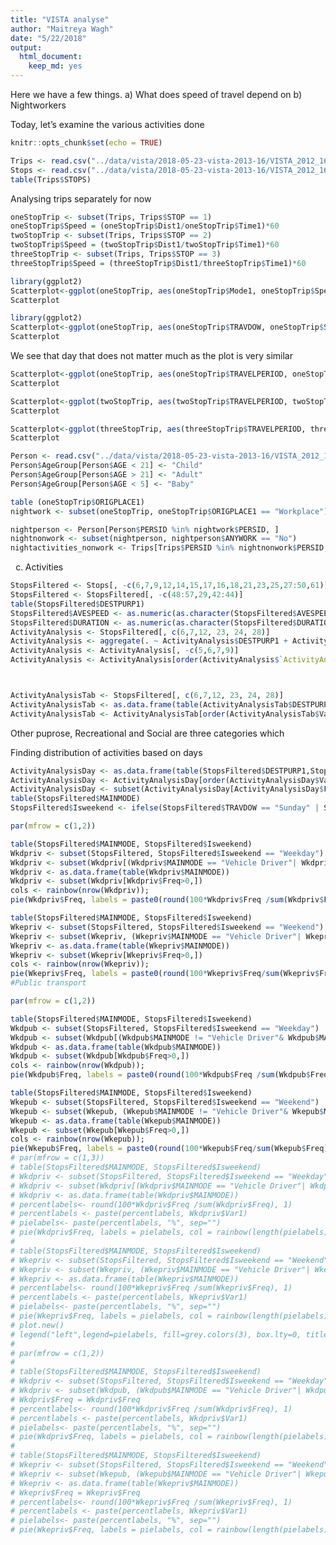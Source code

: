 ```yaml
---
title: "VISTA analyse"
author: "Maitreya Wagh"
date: "5/22/2018"
output:
  html_document:
    keep_md: yes
---
```


Here we have a few things. 
a) What does speed of travel depend on 
b) Nightworkers

Today, let's examine the various activities done

```r
knitr::opts_chunk$set(echo = TRUE)
```

```r
Trips <- read.csv("../data/vista/2018-05-23-vista-2013-16/VISTA_2012_16_v1_SA1_CSV/T_VISTA12_16_SA1_V1.csv")
Stops <- read.csv("../data/vista/2018-05-23-vista-2013-16/VISTA_2012_16_v1_SA1_CSV/S_VISTA12_16_SA1_V1.csv")
table(Trips$STOPS)
```

Analysing trips separately for now

```r
oneStopTrip <- subset(Trips, Trips$STOP == 1)
oneStopTrip$Speed = (oneStopTrip$Dist1/oneStopTrip$Time1)*60
twoStopTrip <- subset(Trips, Trips$STOP == 2)
twoStopTrip$Speed = (twoStopTrip$Dist1/twoStopTrip$Time1)*60
threeStopTrip <- subset(Trips, Trips$STOP == 3)
threeStopTrip$Speed = (threeStopTrip$Dist1/threeStopTrip$Time1)*60
```

```r
library(ggplot2)
Scatterplot<-ggplot(oneStopTrip, aes(oneStopTrip$Mode1, oneStopTrip$Speed, colour=oneStopTrip$TRAVDOW))+geom_point(position="jitter")+geom_boxplot(alpha=0, colour="black")
Scatterplot
```


```r
library(ggplot2)
Scatterplot<-ggplot(oneStopTrip, aes(oneStopTrip$TRAVDOW, oneStopTrip$Speed, colour=oneStopTrip$TRAVDOW))+geom_point(position="jitter")+facet_grid(~oneStopTrip$Mode1)+geom_boxplot(alpha=0, colour="black")
Scatterplot
```
We see that day that does not matter much as the plot is very similar
```r
Scatterplot<-ggplot(oneStopTrip, aes(oneStopTrip$TRAVELPERIOD, oneStopTrip$Speed, colour=oneStopTrip$TRAVELPERIOD))+geom_point(position="jitter")+facet_grid(~oneStopTrip$Mode1)+geom_boxplot(alpha=0, colour="black")
Scatterplot
```

```r
Scatterplot<-ggplot(twoStopTrip, aes(twoStopTrip$TRAVELPERIOD, twoStopTrip$Speed, colour=twoStopTrip$TRAVELPERIOD))+geom_point(position="jitter")+facet_grid(~twoStopTrip$Mode1)+geom_boxplot(alpha=0, colour="black")
Scatterplot
```

```r
Scatterplot<-ggplot(threeStopTrip, aes(threeStopTrip$TRAVELPERIOD, threeStopTrip$Speed, colour=threeStopTrip$TRAVELPERIOD))+geom_point(position="jitter")+facet_grid(~threeStopTrip$Mode1)+geom_boxplot(alpha=0, colour="black")
Scatterplot
```





```r
Person <- read.csv("../data/vista/2018-05-23-vista-2013-16/VISTA_2012_16_v1_SA1_CSV/P_VISTA12_16_SA1_V1.csv")
Person$AgeGroup[Person$AGE < 21] <- "Child"
Person$AgeGroup[Person$AGE > 21] <- "Adult"
Person$AgeGroup[Person$AGE < 5] <- "Baby"

table (oneStopTrip$ORIGPLACE1)
nightwork <- subset(oneStopTrip, oneStopTrip$ORIGPLACE1 == "Workplace")

```

```r
nightperson <- Person[Person$PERSID %in% nightwork$PERSID, ]
nightnonwork <- subset(nightperson, nightperson$ANYWORK == "No")
nightactivities_nonwork <- Trips[Trips$PERSID %in% nightnonwork$PERSID,]
```






c) Activities

```r
StopsFiltered <- Stops[, -c(6,7,9,12,14,15,17,16,18,21,23,25,27:50,61)]
StopsFiltered <- StopsFiltered[, -c(48:57,29,42:44)]
table(StopsFiltered$DESTPURP1)
StopsFiltered$AVESPEED <- as.numeric(as.character(StopsFiltered$AVESPEED))
StopsFiltered$DURATION <- as.numeric(as.character(StopsFiltered$DURATION))
ActivityAnalysis <- StopsFiltered[, c(6,7,12, 23, 24, 28)]
ActivityAnalysis <- aggregate(. ~ ActivityAnalysis$DESTPURP1 + ActivityAnalysis$TRAVMONTH + ActivityAnalysis$TRAVDOW + ActivityAnalysis$MAINMODE, data = ActivityAnalysis, FUN = mean, na.rm = TRUE)
ActivityAnalysis <- ActivityAnalysis[, -c(5,6,7,9)]
ActivityAnalysis <- ActivityAnalysis[order(ActivityAnalysis$`ActivityAnalysis$TRAVMONTH`, ActivityAnalysis$`ActivityAnalysis$TRAVDOW`, ActivityAnalysis$`ActivityAnalysis$MAINMODE`),]




```

```r
ActivityAnalysisTab <- StopsFiltered[, c(6,7,12, 23, 24, 28)]
ActivityAnalysisTab <- as.data.frame(table(ActivityAnalysisTab$DESTPURP1, ActivityAnalysisTab$MAINMODE))
ActivityAnalysisTab <- ActivityAnalysisTab[order(ActivityAnalysisTab$Var1, -ActivityAnalysisTab$Freq),]
```

Other puprose, Recreational and Social are three categories which 









Finding distribution of activities based on days

```r
ActivityAnalysisDay <- as.data.frame(table(StopsFiltered$DESTPURP1,StopsFiltered$MAINMODE,StopsFiltered$TRAVDOW))
ActivityAnalysisDay <- ActivityAnalysisDay[order(ActivityAnalysisDay$Var1,ActivityAnalysisDay$Var2,ActivityAnalysisDay$Var3),]
ActivityAnalysisDay <- subset(ActivityAnalysisDay[ActivityAnalysisDay$Freq>90,])
table(StopsFiltered$MAINMODE)
StopsFiltered$Isweekend <- ifelse(StopsFiltered$TRAVDOW == "Sunday" | StopsFiltered$TRAVDOW == "Saturday", "Weekend", "Weekday")
```



```r
par(mfrow = c(1,2))

table(StopsFiltered$MAINMODE, StopsFiltered$Isweekend)
Wkdpriv <- subset(StopsFiltered, StopsFiltered$Isweekend == "Weekday")
Wkdpriv <- subset(Wkdpriv[(Wkdpriv$MAINMODE == "Vehicle Driver"| Wkdpriv$MAINMODE == "Vehicle Passenger"| Wkdpriv$MAINMODE== "Walking"),])
Wkdpriv <- as.data.frame(table(Wkdpriv$MAINMODE))
Wkdpriv <- subset(Wkdpriv[Wkdpriv$Freq>0,])
cols <- rainbow(nrow(Wkdpriv));
pie(Wkdpriv$Freq, labels = paste0(round(100*Wkdpriv$Freq /sum(Wkdpriv$Freq),2),Wkdpriv$Var1), col = cols, main = "Weekday Private");

table(StopsFiltered$MAINMODE, StopsFiltered$Isweekend)
Wkepriv <- subset(StopsFiltered, StopsFiltered$Isweekend == "Weekend")
Wkepriv <- subset(Wkepriv, (Wkepriv$MAINMODE == "Vehicle Driver"| Wkepriv$MAINMODE == "Vehicle Passenger"| Wkepriv$MAINMODE== "Walking"))
Wkepriv <- as.data.frame(table(Wkepriv$MAINMODE))
Wkepriv <- subset(Wkepriv[Wkepriv$Freq>0,])
cols <- rainbow(nrow(Wkepriv));
pie(Wkepriv$Freq, labels = paste0(round(100*Wkepriv$Freq/sum(Wkepriv$Freq),2),Wkepriv$Var1), col = cols, main = "Weekend Private");
#Public transport

par(mfrow = c(1,2))

table(StopsFiltered$MAINMODE, StopsFiltered$Isweekend)
Wkdpub <- subset(StopsFiltered, StopsFiltered$Isweekend == "Weekday")
Wkdpub <- subset(Wkdpub[(Wkdpub$MAINMODE != "Vehicle Driver"& Wkdpub$MAINMODE != "Vehicle Passenger" & Wkdpub$MAINMODE!= "Walking"),])
Wkdpub <- as.data.frame(table(Wkdpub$MAINMODE))
Wkdpub <- subset(Wkdpub[Wkdpub$Freq>0,])
cols <- rainbow(nrow(Wkdpub));
pie(Wkdpub$Freq, labels = paste0(round(100*Wkdpub$Freq /sum(Wkdpub$Freq),2),Wkdpub$Var1), col = cols, main = "Weekday Public");

table(StopsFiltered$MAINMODE, StopsFiltered$Isweekend)
Wkepub <- subset(StopsFiltered, StopsFiltered$Isweekend == "Weekend")
Wkepub <- subset(Wkepub, (Wkepub$MAINMODE != "Vehicle Driver"& Wkepub$MAINMODE != "Vehicle Passenger"& Wkepub$MAINMODE!= "Walking"))
Wkepub <- as.data.frame(table(Wkepub$MAINMODE))
Wkepub <- subset(Wkepub[Wkepub$Freq>0,])
cols <- rainbow(nrow(Wkepub));
pie(Wkepub$Freq, labels = paste0(round(100*Wkepub$Freq/sum(Wkepub$Freq),2),Wkepub$Var1), col = cols, main = "Weekend Public") 
# par(mfrow = c(1,3))
# table(StopsFiltered$MAINMODE, StopsFiltered$Isweekend)
# Wkdpriv <- subset(StopsFiltered, StopsFiltered$Isweekend == "Weekday")
# Wkdpriv <- subset(Wkdpriv[(Wkdpriv$MAINMODE == "Vehicle Driver"| Wkdpriv$MAINMODE == "Vehicle Passenger"| Wkdpriv$MAINMODE== "Walking"),])
# Wkdpriv <- as.data.frame(table(Wkdpriv$MAINMODE))
# percentlabels<- round(100*Wkdpriv$Freq /sum(Wkdpriv$Freq), 1)
# percentlabels <- paste(percentlabels, Wkdpriv$Var1)
# pielabels<- paste(percentlabels, "%", sep="")
# pie(Wkdpriv$Freq, labels = pielabels, col = rainbow(length(pielabels)))
# 
# table(StopsFiltered$MAINMODE, StopsFiltered$Isweekend)
# Wkepriv <- subset(StopsFiltered, StopsFiltered$Isweekend == "Weekend")
# Wkepriv <- subset(Wkepriv, (Wkepriv$MAINMODE == "Vehicle Driver"| Wkepriv$MAINMODE == "Vehicle Passenger"| Wkepriv$MAINMODE== "Walking"))
# Wkepriv <- as.data.frame(table(Wkepriv$MAINMODE))
# percentlabels<- round(100*Wkepriv$Freq /sum(Wkepriv$Freq), 1)
# percentlabels <- paste(percentlabels, Wkepriv$Var1)
# pielabels<- paste(percentlabels, "%", sep="")
# pie(Wkepriv$Freq, labels = pielabels, col = rainbow(length(pielabels)))
# plot.new()
# legend("left",legend=pielabels, fill=grey.colors(3), box.lty=0, title="Mode")
# 
# par(mfrow = c(1,2))
# 
# table(StopsFiltered$MAINMODE, StopsFiltered$Isweekend)
# Wkdpriv <- subset(StopsFiltered, StopsFiltered$Isweekend == "Weekday")
# Wkdpriv <- subset(Wkdpub, (Wkdpub$MAINMODE == "Vehicle Driver"| Wkdpub$MAINMODE == "Vehicle Passenger"| Wkdpub$MAINMODE== "Walking"))Wkdpriv <- as.data.frame(table(Wkdpriv$MAINMODE))
# Wkdpriv$Freq = Wkdpriv$Freq
# percentlabels<- round(100*Wkdpriv$Freq /sum(Wkdpriv$Freq), 1)
# percentlabels <- paste(percentlabels, Wkdpriv$Var1)
# pielabels<- paste(percentlabels, "%", sep="")
# pie(Wkdpriv$Freq, labels = pielabels, col = rainbow(length(pielabels)))
# 
# table(StopsFiltered$MAINMODE, StopsFiltered$Isweekend)
# Wkepriv <- subset(StopsFiltered, StopsFiltered$Isweekend == "Weekend")
# Wkepriv <- subset(Wkepub, (Wkepub$MAINMODE == "Vehicle Driver"| Wkepub$MAINMODE == "Vehicle Passenger"| Wkepub$MAINMODE== "Walking"))
# Wkepriv <- as.data.frame(table(Wkepriv$MAINMODE))
# Wkepriv$Freq = Wkepriv$Freq
# percentlabels<- round(100*Wkepriv$Freq /sum(Wkepriv$Freq), 1)
# percentlabels <- paste(percentlabels, Wkepriv$Var1)
# pielabels<- paste(percentlabels, "%", sep="")
# pie(Wkepriv$Freq, labels = pielabels, col = rainbow(length(pielabels)))
```



